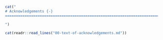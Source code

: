 ```r
cat("
# Acknowledgements {-}
========================================================================

")

cat(readr::read_lines("00-text-of-acknowledgements.md"))
```

\mainmatter
